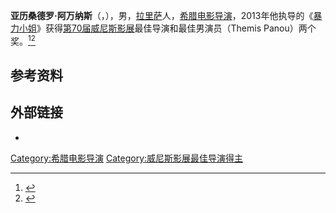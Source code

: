 '''亚历桑德罗·阿万纳斯'''（{{lang-el|Αλέξανδρος Αβρανάς}}，{{bd|1977年|}}），男，[[拉里萨|拉里萨]]人，[[希腊|希腊]][[电影导演|电影导演]]，2013年他执导的《[[暴力小姐|暴力小姐]]》获得[[第70届威尼斯影展|第70届威尼斯影展]]最佳导演和最佳男演员（Themis Panou）两个奖。<ref >{{cite web |url=http://ent.sina.com.cn/m/f/2013-09-08/01404004146.shtml |language= |title=详讯：阿万纳斯凭《暴力小姐》获最佳导演 |publisher=新浪娱乐 |date=2013-09-08|accessdate=|archive-date=2015-12-22 |archive-url=https://web.archive.org/web/20151222202945/http://ent.sina.com.cn/m/f/2013-09-08/01404004146.shtml |dead-url=no }}</ref><ref>{{cite news|title=Vince l'Italia: Leone d'oro a "Sacro GRA"|url=http://www.repubblica.it/speciali/cinema/venezia/edizione2013/2013/09/07/news/venezia_vincitore-66075620/?ref=HRER3-1|accessdate=2013-09-07|newspaper=La Repubblica|date=2013-09-07|archive-date=2013-09-08|archive-url=https://web.archive.org/web/20130908014725/http://www.repubblica.it/speciali/cinema/venezia/edizione2013/2013/09/07/news/venezia_vincitore-66075620/?ref=HRER3-1|dead-url=no}}</ref>

== 参考资料 ==
{{reflist}}

== 外部链接 ==
*{{imdb}}

{{威尼斯影展最佳導演銀獅獎}}

{{normdaten}}
{{DEFAULTSORT:Avranas}}
[[Category:希腊电影导演|Category:希腊电影导演]]
[[Category:威尼斯影展最佳导演得主|Category:威尼斯影展最佳导演得主]]

{{greece-bio-stub}}